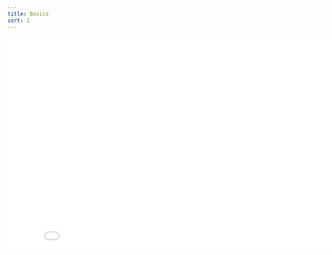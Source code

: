 ```yaml
---
title: Basics
sort: 1
---
```






<div style={{overflow: 'hidden', position: 'relative', padding: '50px'}}>
    <iframe
        width="853"
        height="480"
        src={`https://www.youtube.com/embed/${embedId}`}
        frameBorder="0"
        allow="accelerometer; autoplay; clipboard-write; encrypted-media; gyroscope; picture-in-picture"
        allowFullScreen
        title="Embedded youtube"
    />
</div>
);




# Basically, how does it work?

<Row align={"middle"}>
    <Col span={12}><p>The glowbuzzer toolkit allows you to build machine control applications using a web stack.</p>
        <p>A machine is a combination of motors and IO. It could be an industrial robot arm, a cutting machine, a piece of laboratory equipment.</p>
        <p>At a high level, you take the glowbuzzer toolkit’s React components and use them either unchanged, extended or added to with your own custom components to build the visual front-end and control logic for your machine control.</p>
            <p>This user interface and control logic code runs either in the browser or as a desktop application or on a mobile device.</p>
                <p>Where a front-end component needs to make the machine perform an action (move or turn something on or off) it issues commands over a WebSocket interface. When a front-end component needs to interact with the state of the machine it reads from a WebSocket interface.</p>
                    <p>The WebSockets interface the fron-end reads and writes to is provided by the glowbuzzer toolkit’s real-time control software that runs either on Linux or on an embedded microcontroller.</p>
                        <p>It is this software’s responsibility to translate the high-level instructions received over the WebSockets interface into the low-level commands that can issued over the fieldbus to control io and drives to make the machine move and perform actions. This is where the “heavy lifting” takes place: synchronised multi-axis trajectories are planned, kinematics functions are run, tasks and activities are executed and the state of the machine is calculated. These functions run in real-time.</p>
                            <p>At is simplest, a browser running your React machine control application is talking WebSockets over the network to the real-time control and EtherCAT master running on a Linux platform which is connected to a fieldbus (containing drives and IO) or to embedded drives and IO.</p>
        <p>This gives you the ability to build a sophisticated control for complex machines and robots using a modern web and open software stack with <em>absolutely no proprietary hardware required</em>.</p>
    </Col>
    <Col span={12}> <PlainImg src={Image1Theme} height={"500px"}/></Col>
</Row>





<YoutubeEmbed embedId="hwCXSckISXM" />



<Divider orientation="left" plain><b><em>Summary of features/benefits</em></b></Divider>
<Row style={{ marginBottom: 12}}>
    <Col span={1}> <CheckCircleOutlined/> </Col>
    <Col span={11}><b>Control machines and robots with a web stack</b></Col>
    <Col span={1}> <CheckCircleOutlined/> </Col>
    <Col span={11}><b>Runs on desktop Linux, Embedded Linux or microcontrollers</b></Col>
</Row>
<Row style={{ marginBottom: 12}}>
    <Col span={1}> <CheckCircleOutlined/> </Col>
    <Col span={11}><b>Work with the main industrial fieldbusses e.g. EtherCAT</b></Col>
    <Col span={1}> <CheckCircleOutlined/> </Col>
    <Col span={11}><b>Deliver rich user interfaces to HMIs, tablets with React Native</b></Col>
</Row>
<Row style={{ marginBottom: 12}}>
    <Col span={1}> <CheckCircleOutlined/> </Col>
    <Col span={11}><b>Not tied to any particular vendor's hardware</b></Col>
    <Col span={1}> <CheckCircleOutlined/> </Col>
    <Col span={11}><b>Runs in real-time to handle demanding control tasks</b></Col>
</Row>
<Row style={{ marginBottom: 12}}>
    <Col span={1}> <CheckCircleOutlined/> </Col>
    <Col span={11}><b>Built for machine control developers who want to use modern software frameworks</b></Col>
    <Col span={1}> <CheckCircleOutlined/> </Col>
    <Col span={11}><b>Majority of software components delivered under an open-source license agreement</b></Col>
</Row>

<Divider plain />

Insert great video showing:
* Someone typing “npm I glowbuzzer” and the toolkit installing
* Then show them plugging in a linux board to some drives
* Then show them writing some code to move a motor in IDE in web stack land
* Show the front-end browser say clicking a button to start the motor moving
* Then show a video of a motor moving - oscillating move



# Let’s imagine a scenario...
You are the manufacturer (OEM) of a pick-and-place machine product.

The current control software you ship with the machines was written a good few years ago and is Windows C++ application that communicates over a serial connection to some custom motor control electronics embedded in the machine.

You want to update the control software & electronics but don’t know what to base your new development on. There are no easy choices. You want to write as little low-level code as possible.

With the glowbuzzer toolkit, you can write the new control software as a React web application, using the glowbuzzer library of components for standard functions (connecting to the machine, io, g-code support, jogging etc.) and write you own new components where needed for your application.

The React application can run in the browser or on a PC / Mac as an electron application or on a mobile device with React native.

The core control can either run on a Linux single board computer or be integrated into the machine running on a microcontroller.

The motor drives and IO can either be updated to new EtherCAT based devices (there is vast number of these available off-the-shelf from different manufacturers) or you can integrate at a lower level with embedded motor drives.

**Writing machine control applications in a web stack is our magic sauce.**

